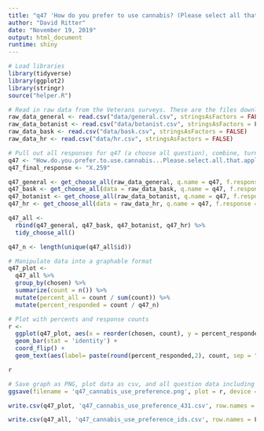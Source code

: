 ```yaml
---
title: "q47 'How do you prefer to use cannabis? (Please select all that apply)' (Veterans)"
author: "David Ritter"
date: "November 19, 2019"
output: html_document
runtime: shiny
---
```


```r
# Load libraries
library(tidyverse)
library(ggplot2)
library(stringr)
source("helper.R")
```

```r
# Read in raw data from the Veterans surveys. These are the files downloaded from survey monkey saved as a .csv
raw_data_general <- read.csv("data/general.csv", stringsAsFactors = FALSE)
raw_data_botanist <- read.csv("data/botanist.csv", stringsAsFactors = FALSE)
raw_data_bask <- read.csv("data/bask.csv", stringsAsFactors = FALSE)
raw_data_hr <- read.csv("data/hr.csv", stringsAsFactors = FALSE)
```

```r
# Pull out all responses for q47 (a choose all question), combine, turn into a tidy data format for further processing then determine 'question n'
q47 <- "How.do.you.prefer.to.use.cannabis...Please.select.all.that.apply."
q47_final_response <- "X.259"

q47_general <- get_choose_all(raw_data_general, q.name = q47, f.response = q47_final_response)
q47_bask <- get_choose_all(data = raw_data_bask, q.name = q47, f.response = q47_final_response)
q47_botanist <- get_choose_all(raw_data_botanist, q.name = q47, f.response = q47_final_response)
q47_hr <- get_choose_all(data = raw_data_hr, q.name = q47, f.response = q47_final_response)

q47_all <- 
  rbind(q47_general, q47_bask, q47_botanist, q47_hr) %>%
  tidy_choose_all()

q47_n <- length(unique(q47_all$id))
```

```r
# Manipulate data into a graphable format
q47_plot <-
  q47_all %>%
  group_by(chosen) %>%
  summarize(count = n()) %>%
  mutate(percent_all = count / sum(count)) %>%
  mutate(percent_responded = count / q47_n)
```

```r
# Plot with percents and response counts
r <- 
  ggplot(q47_plot, aes(x = reorder(chosen, count), y = percent_responded)) +
  geom_bar(stat = 'identity') +
  coord_flip() +
  geom_text(aes(label= paste(round(percent_responded,2), count, sep = "***")))

r
```

```r
# Save graph as PNG, plot data as csv, and all question data including response IDs as csv (save question n and N at end of plot file as "_x.x")
ggsave(filename = 'q47_cannabis_use_preference.png', plot = r, device = 'png')

write.csv(q47_plot, 'q47_cannabis_use_preference_431.csv', row.names = FALSE)

write.csv(q47_all, 'q47_cannabis_use_preference_ids.csv', row.names = FALSE)
```
